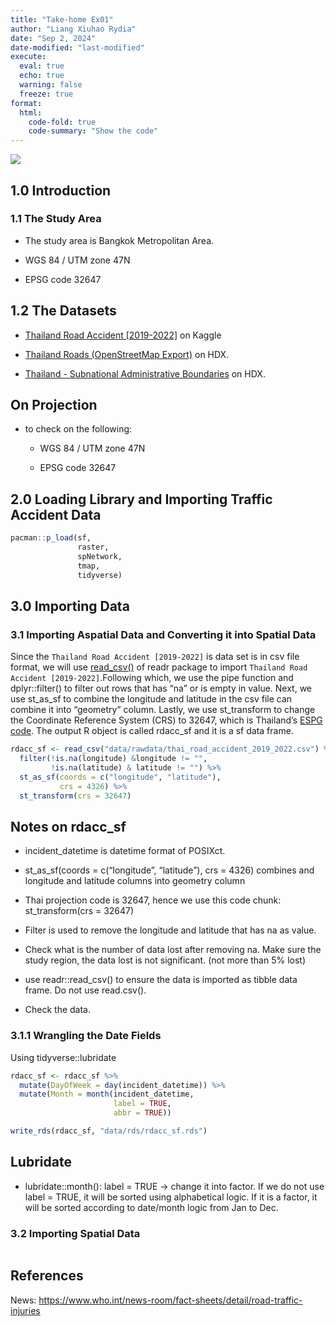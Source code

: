 ```yaml
---
title: "Take-home Ex01"
author: "Liang Xiuhao Rydia"
date: "Sep 2, 2024"
date-modified: "last-modified"
execute:
  eval: true
  echo: true
  warning: false
  freeze: true
format: 
  html:
    code-fold: true
    code-summary: "Show the code"
---
```


![](images/A_detailed_illustration_of_a_study_on_road_traffic_landscape.jpeg)

## 1.0 Introduction

### 1.1 The Study Area

-   The study area is Bangkok Metropolitan Area.

-   WGS 84 / UTM zone 47N

-   EPSG code 32647

## 1.2 The Datasets

-   [Thailand Road Accident \[2019-2022\]](https://www.kaggle.com/datasets/thaweewatboy/thailand-road-accident-2019-2022) on Kaggle

-   [Thailand Roads (OpenStreetMap Export)](https://data.humdata.org/dataset/hotosm_tha_roads) on HDX.

-   [Thailand - Subnational Administrative Boundaries](https://data.humdata.org/dataset/cod-ab-tha?) on HDX.

::: callout-caution
## On Projection

-   to check on the following:

    -   WGS 84 / UTM zone 47N

    -   EPSG code 32647
:::

## 2.0 Loading Library and Importing Traffic Accident Data

```r
pacman::p_load(sf, 
               raster,
               spNetwork,
               tmap, 
               tidyverse)
```

## 3.0 Importing Data

### 3.1 Importing Aspatial Data and Converting it into Spatial Data

Since the `Thailand Road Accident [2019-2022]` is data set is in csv file format, we will use [read_csv()](https://readr.tidyverse.org/reference/read_delim.html) of readr package to import `Thailand Road Accident [2019-2022]`.Following which, we use the pipe function and dplyr::filter() to filter out rows that has "na" or is empty in value. Next, we use st_as_sf to combine the longitude and latitude in the csv file can combine it into "geometry" column. Lastly, we use st_transform to change the Coordinate Reference System (CRS) to 32647, which is Thailand's [ESPG code](https://epsg.io/map#srs=32647&x=769964.9694806639&y=1455180.7056970089&z=5&layer=streets). The output R object is called rdacc_sf and it is a sf data frame.

```r
rdacc_sf <- read_csv("data/rawdata/thai_road_accident_2019_2022.csv") %>%
  filter(!is.na(longitude) &longitude != "",
         !is.na(latitude) & latitude != "") %>% 
  st_as_sf(coords = c("longitude", "latitude"),
           crs = 4326) %>% 
  st_transform(crs = 32647)
```

::: callout-note
## Notes on rdacc_sf

-   incident_datetime is datetime format of POSIXct.

-   st_as_sf(coords = c("longitude", "latitude"), crs = 4326) combines and longitude and latitude columns into geometry column

-   Thai projection code is 32647, hence we use this code chunk: st_transform(crs = 32647)

-   Filter is used to remove the longitude and latitude that has na as value.

-   Check what is the number of data lost after removing na. Make sure the study region, the data lost is not significant. (not more than 5% lost)

-   use readr::read_csv() to ensure the data is imported as tibble data frame. Do not use read.csv().

-   Check the data.
:::

### 3.1.1 Wrangling the Date Fields 

Using tidyverse::lubridate

```r
rdacc_sf <- rdacc_sf %>% 
  mutate(DayOfWeek = day(incident_datetime)) %>% 
  mutate(Month = month(incident_datetime,
                       label = TRUE,
                       abbr = TRUE))
```

```r
write_rds(rdacc_sf, "data/rds/rdacc_sf.rds")
```

::: callout-note
## Lubridate

-   lubridate::month(): label = TRUE -\> change it into factor. If we do not use label = TRUE, it will be sorted using alphabetical logic. If it is a factor, it will be sorted according to date/month logic from Jan to Dec.
:::

### 3.2 Importing Spatial Data

```r

```

## References

News: <https://www.who.int/news-room/fact-sheets/detail/road-traffic-injuries>
